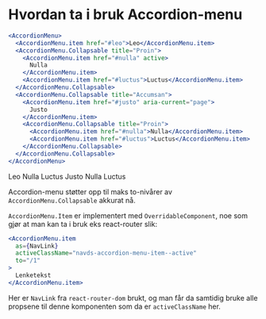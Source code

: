 
<Meta title="ds-react/accordion-menu/intro" />

# Hvordan ta i bruk Accordion-menu

```jsx
<AccordionMenu>
  <AccordionMenu.item href="#leo">Leo</AccordionMenu.item>
  <AccordionMenu.Collapsable title="Proin">
    <AccordionMenu.item href="#nulla" active>
      Nulla
    </AccordionMenu.item>
    <AccordionMenu.item href="#luctus">Luctus</AccordionMenu.item>
  </AccordionMenu.Collapsable>
  <AccordionMenu.Collapsable title="Accumsan">
    <AccordionMenu.item href="#justo" aria-current="page">
      Justo
    </AccordionMenu.item>
    <AccordionMenu.Collapsable title="Proin">
      <AccordionMenu.item href="#nulla">Nulla</AccordionMenu.item>
      <AccordionMenu.item href="#luctus">Luctus</AccordionMenu.item>
    </AccordionMenu.Collapsable>
  </AccordionMenu.Collapsable>
</AccordionMenu>
```

<Canvas>
  <AccordionMenu>
    <AccordionMenu.Item href="#leo">Leo</AccordionMenu.Item>
    <AccordionMenu.Collapsable title="Proin">
      <AccordionMenu.Item href="#nulla" active>
        Nulla
      </AccordionMenu.Item>
      <AccordionMenu.Item href="#luctus">Luctus</AccordionMenu.Item>
    </AccordionMenu.Collapsable>
    <AccordionMenu.Collapsable title="Accumsan">
      <AccordionMenu.Item href="#justo" aria-current="page">
        Justo
      </AccordionMenu.Item>
      <AccordionMenu.Collapsable title="Proin">
        <AccordionMenu.Item href="#nulla">Nulla</AccordionMenu.Item>
        <AccordionMenu.Item href="#luctus">Luctus</AccordionMenu.Item>
      </AccordionMenu.Collapsable>
    </AccordionMenu.Collapsable>
  </AccordionMenu>
</Canvas>

Accordion-menu støtter opp til maks to-nivårer av `AccordionMenu.Collapsable` akkurat nå.

`AccordionMenu.Item` er implementert med `OverridableComponent`, noe som
gjør at man kan ta i bruk eks react-router slik:

```jsx
<AccordionMenu.item
  as={NavLink}
  activeClassName="navds-accordion-menu-item--active"
  to="/1"
>
  Lenketekst
</AccordionMenu.item>
```

Her er `NavLink` fra `react-router-dom` brukt, og man får da
samtidig bruke alle propsene til denne komponenten som da er `activeClassName` her.
